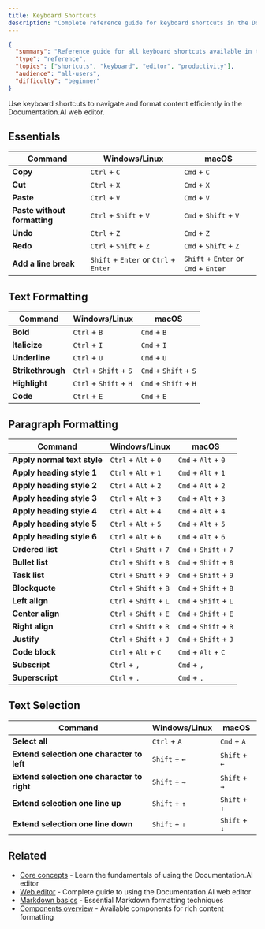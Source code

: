 ```yaml
---
title: Keyboard Shortcuts
description: "Complete reference guide for keyboard shortcuts in the Documentation.AI web editor, organized by function and platform"
---
```


```json
{
  "summary": "Reference guide for all keyboard shortcuts available in the Documentation.AI web editor",
  "type": "reference",
  "topics": ["shortcuts", "keyboard", "editor", "productivity"],
  "audience": "all-users",
  "difficulty": "beginner"
}
```

Use keyboard shortcuts to navigate and format content efficiently in the Documentation.AI web editor. 




## Essentials

| Command | Windows/Linux | macOS |
|---------|--------------|-------|
| **Copy** | `Ctrl` + `C` | `Cmd` + `C` |
| **Cut** | `Ctrl` + `X` | `Cmd` + `X` |
| **Paste** | `Ctrl` + `V` | `Cmd` + `V` |
| **Paste without formatting** | `Ctrl` + `Shift` + `V` | `Cmd` + `Shift` + `V` |
| **Undo** | `Ctrl` + `Z` | `Cmd` + `Z` |
| **Redo** | `Ctrl` + `Shift` + `Z` | `Cmd` + `Shift` + `Z` |
| **Add a line break** | `Shift` + `Enter` or `Ctrl` + `Enter` | `Shift` + `Enter` or `Cmd` + `Enter` |

## Text Formatting

| Command | Windows/Linux | macOS |
|---------|--------------|-------|
| **Bold** | `Ctrl` + `B` | `Cmd` + `B` |
| **Italicize** | `Ctrl` + `I` | `Cmd` + `I` |
| **Underline** | `Ctrl` + `U` | `Cmd` + `U` |
| **Strikethrough** | `Ctrl` + `Shift` + `S` | `Cmd` + `Shift` + `S` |
| **Highlight** | `Ctrl` + `Shift` + `H` | `Cmd` + `Shift` + `H` |
| **Code** | `Ctrl` + `E` | `Cmd` + `E` |

## Paragraph Formatting

| Command | Windows/Linux | macOS |
|---------|--------------|-------|
| **Apply normal text style** | `Ctrl` + `Alt` + `0` | `Cmd` + `Alt` + `0` |
| **Apply heading style 1** | `Ctrl` + `Alt` + `1` | `Cmd` + `Alt` + `1` |
| **Apply heading style 2** | `Ctrl` + `Alt` + `2` | `Cmd` + `Alt` + `2` |
| **Apply heading style 3** | `Ctrl` + `Alt` + `3` | `Cmd` + `Alt` + `3` |
| **Apply heading style 4** | `Ctrl` + `Alt` + `4` | `Cmd` + `Alt` + `4` |
| **Apply heading style 5** | `Ctrl` + `Alt` + `5` | `Cmd` + `Alt` + `5` |
| **Apply heading style 6** | `Ctrl` + `Alt` + `6` | `Cmd` + `Alt` + `6` |
| **Ordered list** | `Ctrl` + `Shift` + `7` | `Cmd` + `Shift` + `7` |
| **Bullet list** | `Ctrl` + `Shift` + `8` | `Cmd` + `Shift` + `8` |
| **Task list** | `Ctrl` + `Shift` + `9` | `Cmd` + `Shift` + `9` |
| **Blockquote** | `Ctrl` + `Shift` + `B` | `Cmd` + `Shift` + `B` |
| **Left align** | `Ctrl` + `Shift` + `L` | `Cmd` + `Shift` + `L` |
| **Center align** | `Ctrl` + `Shift` + `E` | `Cmd` + `Shift` + `E` |
| **Right align** | `Ctrl` + `Shift` + `R` | `Cmd` + `Shift` + `R` |
| **Justify** | `Ctrl` + `Shift` + `J` | `Cmd` + `Shift` + `J` |
| **Code block** | `Ctrl` + `Alt` + `C` | `Cmd` + `Alt` + `C` |
| **Subscript** | `Ctrl` + `,` | `Cmd` + `,` |
| **Superscript** | `Ctrl` + `.` | `Cmd` + `.` |



## Text Selection

| Command | Windows/Linux | macOS |
|---------|--------------|-------|
| **Select all** | `Ctrl` + `A` | `Cmd` + `A` |
| **Extend selection one character to left** | `Shift` + `←` | `Shift` + `←` |
| **Extend selection one character to right** | `Shift` + `→` | `Shift` + `→` |
| **Extend selection one line up** | `Shift` + `↑` | `Shift` + `↑` |
| **Extend selection one line down** | `Shift` + `↓` | `Shift` + `↓` |



## Related

- [Core concepts](../getting-started/core-concepts.mdx) - Learn the fundamentals of using the Documentation.AI editor
- [Web editor](./web-editor.mdx) - Complete guide to using the Documentation.AI web editor
- [Markdown basics](./markdown-basics.mdx) - Essential Markdown formatting techniques
- [Components overview](../components/components-overview.mdx) - Available components for rich content formatting

